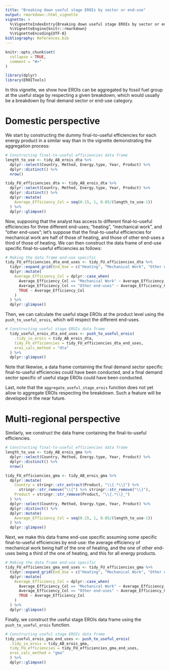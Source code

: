 ```yaml
---
title: "Breaking down useful stage EROIs by sector or end-use"
output: rmarkdown::html_vignette
vignette: >
  %\VignetteIndexEntry{Breaking down useful stage EROIs by sector or end-use}
  %\VignetteEngine{knitr::rmarkdown}
  %\VignetteEncoding{UTF-8}
bibliography: References.bib
---
```


```r
knitr::opts_chunk$set(
  collapse = TRUE,
  comment = "#>"
)
```

```r
library(dplyr)
library(EROITools)
```


In this vignette, we show how EROIs can be aggregated by fossil fuel group at the useful stage by respecting a given breakdown, which would usually be a breakdown by final demand sector or end-use category.


# Domestic perspective

We start by constructing the dummy final-to-useful efficiencies for each energy product in a similar way than in the vignette demonstrating the aggregation process:

```r
# Constructing final-to-useful efficiencies data frame
length_to_use <- tidy_AB_erois_dta %>%
  dplyr::select(Country, Method, Energy.type, Year, Product) %>%
  dplyr::distinct() %>%
  nrow()

tidy_FU_efficiencies_dta <- tidy_AB_erois_dta %>%
  dplyr::select(Country, Method, Energy.type, Year, Product) %>%
  dplyr::distinct() %>%
  dplyr::mutate(
    Average_Efficiency_Col = seq(0.15, 1, 0.85/(length_to_use-1))
  ) %>% 
  dplyr::glimpse()
```

Now, supposing that the analyst has access to different final-to-useful efficiencies for three different end-uses; "heating", "mechanical work", and "other end-uses"; let's suppose that the final-to-useful efficiencies for mechanical work are half of those of heating, and those of other end-uses a third of those of heating. We can then construct the data frame of end-use specific final-to-useful efficiencies as follows:

```r
# Making the data frame end-use specific
tidy_FU_efficiencies_dta_end_uses <- tidy_FU_efficiencies_dta %>% 
  tidyr::expand_grid(End_Use = c("Heating", "Mechanical Work", "Other end-uses")) %>% 
  dplyr::mutate(
    Average_Efficiency_Col = dplyr::case_when(
      Average_Efficiency_Col == "Mechanical Work" ~ Average_Efficiency_Col / 2,
      Average_Efficiency_Col == "Other end-uses" ~ Average_Efficiency_Col / 3,
      TRUE ~ Average_Efficiency_Col
    )
  ) %>% 
  dplyr::glimpse()
```

Then, we can calculate the useful stage EROIs at the product level using the `push_to_useful_erois`, which will respect the different end-uses.

```r
# Constructing useful stage EROIs data frame
  tidy_useful_erois_dta_end_uses <- push_to_useful_erois(
    .tidy_io_erois = tidy_AB_erois_dta,
    tidy_FU_efficiencies = tidy_FU_efficiencies_dta_end_uses,
    eroi_calc_method = "dta"
  ) %>% 
  dplyr::glimpse()
```

Note that likewise, a data frame containing the final demand sector specific final-to-useful efficiencies could have been conducted, and a final demand sector specific of useful stage EROIs could have been conducted.

Last, note that the `aggregate_useful_stage_erois` function does not yet allow to aggregate EROIs respecting the breakdown. Such a feature will be developed in the near future.


<!--
Finally, we can aggregate useful stage EROIs in a similar way than when no breakdown is provided, using the `aggregate_useful_stage_erois` function. The function also uses the final use shares of each product within each fossil fuel group, as for the `aggregate_final_stage_erois` function.
!-->



# Multi-regional perspective

Similarly, we construct the data frame containing the final-to-useful efficiencies.

```r
# Constructing final-to-useful efficiencies data frame
length_to_use <- tidy_AB_erois_gma %>%
  dplyr::select(Country, Method, Energy.type, Year, Product) %>%
  dplyr::distinct() %>%
  nrow()

tidy_FU_efficiencies_gma <- tidy_AB_erois_gma %>%
  dplyr::mutate(
    Country = stringr::str_extract(Product, "\\{.*\\}") %>%
      stringr::str_remove("\\{") %>% stringr::str_remove("\\}"),
    Product = stringr::str_remove(Product, "\\{.*\\}_")
  ) %>%
  dplyr::select(Country, Method, Energy.type, Year, Product) %>%
  dplyr::distinct() %>%
  dplyr::mutate(
    Average_Efficiency_Col = seq(0.15, 1, 0.85/(length_to_use-1))
  ) %>%
  dplyr::glimpse()
```


Next, we make this data frame end-use specific assuming some specific final-to-useful efficiencies by end-use: the average efficiency of mechanical work being half of the one of heating, and the one of other end-uses being a third of the one of heating, and this for all energy products.

```r
# Making the data frame end-use specific
tidy_FU_efficiencies_gma_end_uses <- tidy_FU_efficiencies_gma %>%
  tidyr::expand_grid(End_Use = c("Heating", "Mechanical Work", "Other end-uses")) %>%
  dplyr::mutate(
    Average_Efficiency_Col = dplyr::case_when(
      Average_Efficiency_Col == "Mechanical Work" ~ Average_Efficiency_Col / 2,
      Average_Efficiency_Col == "Other end-uses" ~ Average_Efficiency_Col / 3,
      TRUE ~ Average_Efficiency_Col
    )
  ) %>%
  dplyr::glimpse()
```

Finally, we construct the useful stage EROIs data frame using the `push_to_useful_erois` function.

```r
# Constructing useful stage EROIs data frame
tidy_useful_erois_gma_end_uses <- push_to_useful_erois(
  .tidy_io_erois = tidy_AB_erois_gma,
  tidy_FU_efficiencies = tidy_FU_efficiencies_gma_end_uses,
  eroi_calc_method = "gma"
  ) %>%
  dplyr::glimpse()
```
